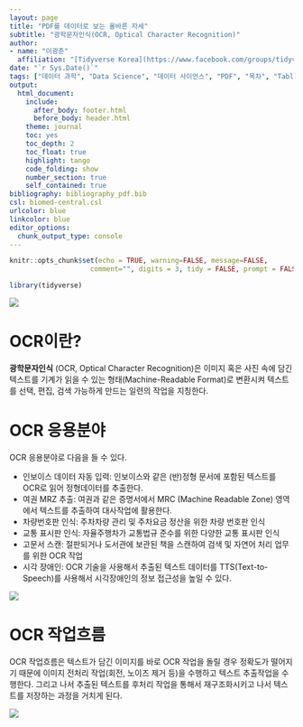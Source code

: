 ```yaml
---
layout: page
title: "PDF를 데이터로 보는 올바른 자세"
subtitle: "광학문자인식(OCR, Optical Character Recognition)"
author:
- name: "이광춘"
  affiliation: "[Tidyverse Korea](https://www.facebook.com/groups/tidyverse/)"
date: "`r Sys.Date()`"
tags: ["데이터 과학", "Data Science", "데이터 사이언스", "PDF", "목차", "Table of Contents", "TOC", "OCR", "광학문자인식", "Optical Character Recognition"]
output:
  html_document: 
    include:
      after_body: footer.html
      before_body: header.html
    theme: journal
    toc: yes
    toc_depth: 2
    toc_float: true
    highlight: tango
    code_folding: show
    number_section: true
    self_contained: true
bibliography: bibliography_pdf.bib
csl: biomed-central.csl
urlcolor: blue
linkcolor: blue
editor_options: 
  chunk_output_type: console
---
```



```r
knitr::opts_chunk$set(echo = TRUE, warning=FALSE, message=FALSE,
                    comment="", digits = 3, tidy = FALSE, prompt = FALSE, fig.align = 'center')

library(tidyverse)
```

![](fig/ocr-definition.png)

# OCR이란? {#ocr-definition}

**광학문자인식** (OCR, Optical Character Recognition)은 이미지 혹은 사진 속에 담긴 텍스트를 기계가 읽을 수 있는 형태(Machine-Readable Format)로 변환시켜 텍스트를 선택, 편집, 검색 가능하게 만드는 일련의 작업을 지칭한다.


# OCR 응용분야 {#ocr-application}

OCR 응용분야로 다음을 들 수 있다.

- 인보이스 데이터 자동 입력: 인보이스와 같은 (반)정형 문서에 포함된 텍스트를 OCR로 읽어 정형데이터를 추출한다.
- 여권 MRZ 추출: 여권과 같은 증명서에서 MRC (Machine Readable Zone) 영역에서 텍스트를 추출하여 대사작업에 활용한다.
- 차량번호판 인식: 주차차량 관리 및 주차요금 정산을 위한 차량 번호판 인식
- 교통 표시판 인식: 자율주행차가 교통법규 준수를 위한 다양한 교통 표시판 인식
- 고문서 스캔: 절판되거나 도서관에 보관된 책을 스캔하여 검색 및 자연어 처리 업무를 위한 OCR 작업
- 시각 장애인: OCR 기술을 사용해서 추출된 텍스트 데이터를 TTS(Text-to-Speech)를 사용해서 시각장애인의 정보 접근성을 높일 수 있다.

![](fig/ocr-application.png)


# OCR 작업흐름 {#ocr-workflow}

OCR 작업흐름은 텍스트가 담긴 이미지를 바로 OCR 작업을 돌릴 경우 정확도가 떨어지기 때문에 이미지 전처리 작업(회전, 노이즈 제거 등)을 수행하고 텍스트 추출작업을 수행한다. 그리고 나서 추출된 텍스트를 후처리 작업을 통해서 재구조화시키고 나서 텍스트를 저장하는 과정을 거치게 된다.

![](fig/ocr-workflow.png)



